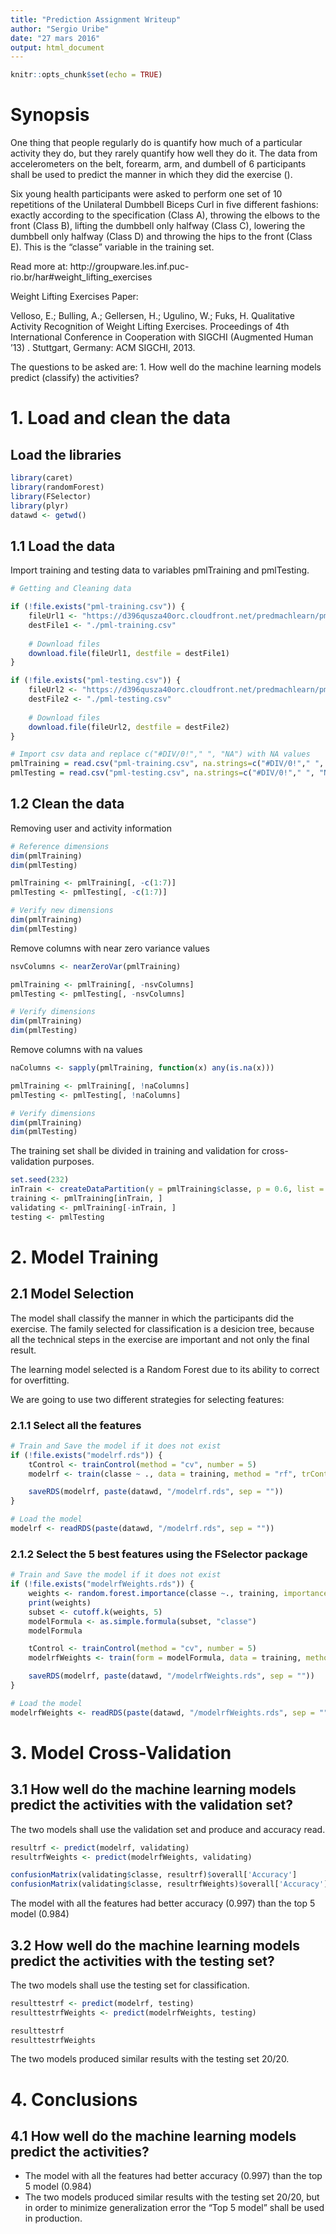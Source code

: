 ```yaml
---
title: "Prediction Assignment Writeup"
author: "Sergio Uribe"
date: "27 mars 2016"
output: html_document
---
```


```r
knitr::opts_chunk$set(echo = TRUE)
```

# Synopsis
One thing that people regularly do is quantify how much of a particular activity they do, but they rarely quantify how well they do it. The data from accelerometers on the belt, forearm, arm, and dumbell of 6 participants shall be used to predict the manner in which they did the exercise (). 

Six young health participants were asked to perform one set of 10 repetitions of the Unilateral Dumbbell Biceps Curl in five different fashions: exactly according to the specification (Class A), throwing the elbows to the front (Class B), lifting the dumbbell only halfway (Class C), lowering the dumbbell only halfway (Class D) and throwing the hips to the front (Class E). This is the "classe" variable in the training set.

Read more at: http://groupware.les.inf.puc-rio.br/har#weight_lifting_exercises

Weight Lifting Exercises Paper: 

Velloso, E.; Bulling, A.; Gellersen, H.; Ugulino, W.; Fuks, H. Qualitative Activity Recognition of Weight Lifting Exercises. Proceedings of 4th International Conference in Cooperation with SIGCHI (Augmented Human '13) . Stuttgart, Germany: ACM SIGCHI, 2013.

The questions to be asked are:
1. How well do the machine learning models predict (classify) the activities?

# 1. Load and clean the data

## Load the libraries
```r
library(caret)
library(randomForest)
library(FSelector)
library(plyr)
datawd <- getwd()
```

## 1.1 Load the data

Import training and testing data to variables pmlTraining and pmlTesting.

```r
# Getting and Cleaning data

if (!file.exists("pml-training.csv")) {
    fileUrl1 <- "https://d396qusza40orc.cloudfront.net/predmachlearn/pml-training.csv"
    destFile1 <- "./pml-training.csv"
    
    # Download files
    download.file(fileUrl1, destfile = destFile1)
}

if (!file.exists("pml-testing.csv")) {
    fileUrl2 <- "https://d396qusza40orc.cloudfront.net/predmachlearn/pml-testing.csv"
    destFile2 <- "./pml-testing.csv"
    
    # Download files
    download.file(fileUrl2, destfile = destFile2)
}

# Import csv data and replace c("#DIV/0!"," ", "NA") with NA values
pmlTraining = read.csv("pml-training.csv", na.strings=c("#DIV/0!"," ", "NA"))
pmlTesting = read.csv("pml-testing.csv", na.strings=c("#DIV/0!"," ", "NA"))
```

## 1.2 Clean the data

Removing user and activity information

```r
# Reference dimensions
dim(pmlTraining)
dim(pmlTesting)

pmlTraining <- pmlTraining[, -c(1:7)]
pmlTesting <- pmlTesting[, -c(1:7)]

# Verify new dimensions
dim(pmlTraining)
dim(pmlTesting)
```

Remove columns with near zero variance values

```r
nsvColumns <- nearZeroVar(pmlTraining)

pmlTraining <- pmlTraining[, -nsvColumns]
pmlTesting <- pmlTesting[, -nsvColumns]

# Verify dimensions
dim(pmlTraining)
dim(pmlTesting)
```

Remove columns with na values

```r
naColumns <- sapply(pmlTraining, function(x) any(is.na(x)))

pmlTraining <- pmlTraining[, !naColumns]
pmlTesting <- pmlTesting[, !naColumns]

# Verify dimensions
dim(pmlTraining)
dim(pmlTesting)
```

The training set shall be divided in training and validation for cross-validation purposes.

```r
set.seed(232)
inTrain <- createDataPartition(y = pmlTraining$classe, p = 0.6, list = FALSE)
training <- pmlTraining[inTrain, ]
validating <- pmlTraining[-inTrain, ]
testing <- pmlTesting

```


# 2. Model Training

## 2.1 Model Selection

The model shall classify the manner in which the participants did the exercise. The family selected for classification is a desicion tree, because all the technical steps in the exercise are important and not only the final result.

The learning model selected is a Random Forest due to its ability to correct for overfitting.

We are going to use two different strategies for selecting features:
    
### 2.1.1 Select all the features

```r
# Train and Save the model if it does not exist
if (!file.exists("modelrf.rds")) {
    tControl <- trainControl(method = "cv", number = 5)
    modelrf <- train(classe ~ ., data = training, method = "rf", trControl = tControl, verbose = FALSE)

    saveRDS(modelrf, paste(datawd, "/modelrf.rds", sep = ""))
}

# Load the model
modelrf <- readRDS(paste(datawd, "/modelrf.rds", sep = ""))

```

### 2.1.2 Select the 5 best features using the FSelector package

```r
# Train and Save the model if it does not exist
if (!file.exists("modelrfWeights.rds")) {
    weights <- random.forest.importance(classe ~., training, importance.type = 1)
    print(weights)
    subset <- cutoff.k(weights, 5)
    modelFormula <- as.simple.formula(subset, "classe")
    modelFormula

    tControl <- trainControl(method = "cv", number = 5)
    modelrfWeights <- train(form = modelFormula, data = training, method = "rf", trControl = tControl, verbose = FALSE)

    saveRDS(modelrf, paste(datawd, "/modelrfWeights.rds", sep = ""))
}

# Load the model
modelrfWeights <- readRDS(paste(datawd, "/modelrfWeights.rds", sep = ""))

```

# 3. Model Cross-Validation

## 3.1 How well do the machine learning models predict the activities with the validation set?

The two models shall use the validation set and produce and accuracy read.

```r
resultrf <- predict(modelrf, validating)
resultrfWeights <- predict(modelrfWeights, validating)

confusionMatrix(validating$classe, resultrf)$overall['Accuracy']
confusionMatrix(validating$classe, resultrfWeights)$overall['Accuracy']

```

The model with all the features had better accuracy (0.997) than the top 5 model (0.984)

## 3.2 How well do the machine learning models predict the activities with the testing set?

The two models shall use the testing set for classification.

```r
resulttestrf <- predict(modelrf, testing)
resulttestrfWeights <- predict(modelrfWeights, testing)

resulttestrf
resulttestrfWeights

```

The two models produced similar results with the testing set 20/20.

# 4. Conclusions

## 4.1 How well do the machine learning models predict the activities?

* The model with all the features had better accuracy (0.997) than the top 5 model (0.984)
* The two models produced similar results with the testing set 20/20, but in order to minimize generalization error the "Top 5 model" shall be used in production.